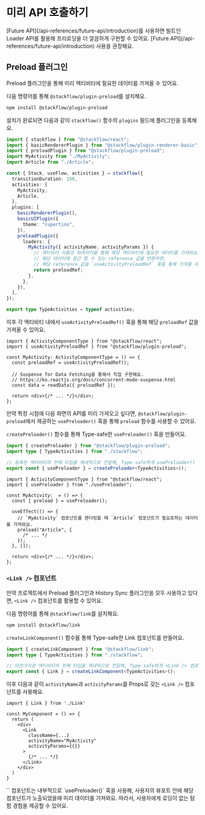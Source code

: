 
# 미리 API 호출하기

<Callout type="info" emoji="💡">
  [Future API](/api-references/future-api/introduction)를 사용하면 빌트인 Loader API를 활용해 프리로딩을 더 깔끔하게 구현할 수 있어요. [Future API](/api-references/future-api/introduction) 사용을 권장해요.
</Callout>

## Preload 플러그인

Preload 플러그인을 통해 미리 액티비티에 필요한 데이터를 가져올 수 있어요.

다음 명령어를 통해 `@stackflow/plugin-preload`를 설치해요.

```bash npm2yarn copy
npm install @stackflow/plugin-preload
```

설치가 완료되면 다음과 같이 `stackflow()` 함수의 `plugins` 필드에 플러그인을 등록해요.

```typescript showLineNumbers filename="stackflow.ts" copy
import { stackflow } from "@stackflow/react";
import { basicRendererPlugin } from "@stackflow/plugin-renderer-basic";
import { preloadPlugin } from "@stackflow/plugin-preload";
import MyActivity from "./MyActivity";
import Article from "./Article";

const { Stack, useFlow, activities } = stackflow({
  transitionDuration: 350,
  activities: {
    MyActivity,
    Article,
  },
  plugins: [
    basicRendererPlugin(),
    basicUIPlugin({
      theme: "cupertino",
    }),
    preloadPlugin({
      loaders: {
        MyActivity({ activityName, activityParams }) {
          // 액티비티 이름과 파라미터를 통해 해당 액티비티에 필요한 데이터를 가져와요.
          // 해당 데이터에 접근 할 수 있는 reference 값을 반환하면,
          // 해당 reference 값을 `useActivityPreloadRef` 훅을 통해 가져올 수 있어요.
          return preloadRef;
        },
      },
    }),
  ],
});

export type TypeActivities = typeof activities;
```

이후 각 액티비티 내에서 `useActivityPreloadRef()` 훅을 통해 해당 `preloadRef` 값을 가져올 수 있어요.

```tsx showLineNumbers filename="MyActivity.ts" copy
import { ActivityComponentType } from "@stackflow/react";
import { useActivityPreloadRef } from "@stackflow/plugin-preload";

const MyActivity: ActivityComponentType = () => {
  const preloadRef = useActivityPreloadRef();

  // Suspense for Data Fetching을 통해서 직접 구현해요.
  // https://ko.reactjs.org/docs/concurrent-mode-suspense.html
  const data = readData({ preloadRef });

  return <div>{/* ... */}</div>;
};
```

만약 특정 시점에 다음 화면의 API를 미리 가져오고 싶다면, `@stackflow/plugin-preload`에서 제공하는 `usePreloader()` 훅을 통해 `preload` 함수를 사용할 수 있어요.

`createPreloader()` 함수를 통해 Type-safe한 `usePreloader()` 훅을 만들어요.

```typescript showLineNumbers filename="usePreloader.ts" copy
import { createPreloader } from "@stackflow/plugin-preload";
import type { TypeActivities } from "./stackflow";

// 등록된 액티비티의 전체 타입을 제네릭으로 전달해, Type-safe하게 usePreloader() 훅을 사용해요
export const { usePreloader } = createPreloader<TypeActivities>();
```

```tsx showLineNumbers filename="MyActivity.ts" copy
import { ActivityComponentType } from "@stackflow/react";
import { usePreloader } from "./usePreloader";

const MyActivity:  = () => {
  const { preload } = usePreloader();

  useEffect(() => {
    // `MyActivity` 컴포넌트를 렌더링할 때 `Article` 컴포넌트가 필요로하는 데이터를 가져와요.
    preload("Article", {
      /* ... */
    });
  }, []);

  return <div>{/* ... */}</div>;
};
```

### `<Link />` 컴포넌트

만약 프로젝트에서 Preload 플러그인과 History Sync 플러그인을 모두 사용하고 있다면, `<Link />` 컴포넌트를 활용할 수 있어요.

다음 명령어를 통해 `@stackflow/link`를 설치해요.

```bash npm2yarn copy
npm install @stackflow/link
```

`createLinkComponent()` 함수를 통해 Type-safe한 Link 컴포넌트를 만들어요.

```typescript showLineNumbers filename="Link.ts" copy
import { createLinkComponent } from "@stackflow/link";
import type { TypeActivities } from "./stackflow";

// 마찬가지로 액티비티의 전체 타입을 제네릭으로 전달해, Type-safe하게 <Link /> 컴포넌트를 사용해요
export const { Link } = createLinkComponent<TypeActivities>();
```

이후 다음과 같이 `activityName`과 `activityParams`를 Props로 갖는 `<Link />` 컴포넌트를 사용해요.

```tsx showLineNumbers filename="MyComponent.tsx" copy
import { Link } from './Link'

const MyComponent = () => {
  return (
    <div>
      <Link
        className={...}
        activityName="MyActivity"
        activityParams={{}}
      >
        {/* ... */}
      </Link>
    </div>
  )
}
```

<Callout emoji="⚡️">
  `<Link />` 컴포넌트는 내부적으로 `usePreloader()` 훅을 사용해, 사용자의 뷰포트
  안에 해당 컴포넌트가 노출되었을때 미리 데이터를 가져와요. 따라서, 사용자에게
  로딩이 없는 탐험 경험을 제공할 수 있어요.
</Callout>
